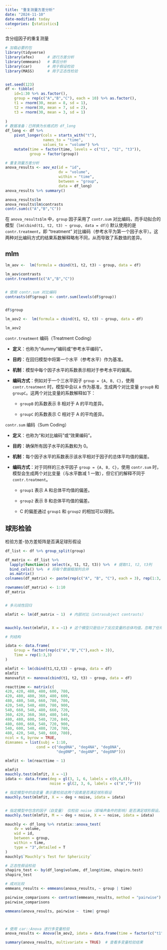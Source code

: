 ```yaml
---
title: "重复测量方差分析"
date: "2024-11-10"
date-modified: today
categories: [statistics]
---
```


含分组因子的重复测量

```r
# 加载必要的包
library(tidyverse)
library(afex)      # 进行方差分析
library(emmeans)   # 事后分析
library(car)       # 用于假设检验
library(MASS)      # 用于正态性检验


set.seed(123)
df <- tibble(
    id=1:30 %>% as.factor(),
    group = rep(c("A","B","C"), each = 10) %>% as.factor(),
    t1 = rnorm(30, mean = 8, sd = 1),
    t2 = rnorm(30, mean = 7, sd = 2),
    t3 = rnorm(30, mean = 3, sd = 1)
    
)
# 数据准备：已转换为长格式的 df_long
df_long <- df %>%
    pivot_longer(cols = starts_with("t"),
                 names_to = "time",
                 values_to = "volume") %>%
    mutate(time = factor(time, levels = c("t1", "t2", "t3")),
           group = factor(group))


```

```r
# 重复测量方差分析
anova_results <- aov_ez(id = "id", 
                        dv = "volume", 
                        within = "time", 
                        between = "group", 
                        data = df_long)
anova_results %>% summary()


```

```r
anova_results$lm
anova_results$lm$contrasts
contr.sum(c("A","B","C"))
```

在 `anova_results$lm` 中，`group` 因子采用了 `contr.sum` 对比编码，而手动拟合的模型（`lm(cbind(t1, t2, t3) ~ group, data = df)`) 默认使用的是 `contr.treatment`，即 “treatment” 对比编码（参考水平为第一个因子水平）。这两种对比编码方式的结果系数解释略有不同，从而导致了系数值的差异。

## mlm

```r


lm_aov <-  lm(formula = cbind(t1, t2, t3) ~ group, data = df)

lm_aov$contrasts
contr.treatment(c("A","B","C"))


# 使用 contr.sum 对比编码
contrasts(df$group) <- contr.sum(levels(df$group))


df$group

lm_aov2 <-  lm(formula = cbind(t1, t2, t3) ~ group, data = df)

lm_aov2
```

`contr.treatment` 编码（Treatment Coding）

-   **定义**：也称为“dummy”编码或“参考水平编码”。

-   **目的**：在回归模型中将第一个水平（参考水平）作为基准。

-   **机制**：模型中每个因子水平的系数表示相对于参考水平的偏离。

-   **编码方式**：例如对于一个三水平因子 `group = {A, B, C}`，使用 `contr.treatment` 时，模型中会以 `A` 作为基准，生成两个对比变量 `groupB` 和 `groupC`。这两个对比变量的系数解释如下：

    -   `groupB` 的系数表示 B 相对于 A 的平均差异。

    -   `groupC` 的系数表示 C 相对于 A 的平均差异。

`contr.sum` 编码（Sum Coding）

-   **定义**：也称为“和对比编码”或“效果编码”。

-   **目的**：确保所有因子水平的系数和为 0。

-   **机制**：每个因子水平的系数表示该水平相对于因子的总体平均值的偏差。

-   **编码方式**：对于同样的三水平因子 `group = {A, B, C}`，使用 `contr.sum` 时，模型会生成两个对比变量（与水平数减 1 一致），但它们的解释不同于 `contr.treatment`。

    -   `group1` 表示 A 和总体平均值的偏差。

    -   `group2` 表示 B 和总体平均值的偏差。

    -   C 的偏差通过 `group1` 和 `group2` 的相加可以得到。

## 球形检验

检验方差-协方差矩阵是否满足球形假设

```r
df_list <- df %>% group_split(group)

df_matrix <- df_list %>%
  lapply(function(x) select(x, t1, t2, t3)) %>%  # 提取t1, t2, t3列
  bind_cols() %>%  # 将每个数据框按列合并
  as.matrix() 
colnames(df_matrix) <- paste(rep(c("A", "B", "C"), each = 3), rep(1:3, 3), sep = "")

rownames(df_matrix) <- 1:10
df_matrix


# 多元线性回归

mlmfit <- lm(df_matrix ~ 1)  # 内部对比（intrasubject contrasts）


mauchly.test(mlmfit, X = ~1) # 这个模型只是估计了反应变量的总体均值，忽略了任何自变量。换句话说，它只计算数据的平均值，并检查这些平均值是否满足球形假设。

# 列结构

idata <- data.frame(
    Group = factor(rep(c("A","B","C"),each = 3)),
    Time = rep(1:3,3)
)

mlmfit <- lm(cbind(t1,t2,t3) ~ group, data = df)
mlmfit 
manovafit <- manova(cbind(t1, t2, t3) ~ group, data = df)

```

```r
reacttime <- matrix(c(
420, 420, 480, 480, 600, 780,
420, 480, 480, 360, 480, 600,
480, 480, 540, 660, 780, 780,
420, 540, 540, 480, 780, 900,
540, 660, 540, 480, 660, 720,
360, 420, 360, 360, 480, 540,
480, 480, 600, 540, 720, 840,
480, 600, 660, 540, 720, 900,
540, 600, 540, 480, 720, 780,
480, 420, 540, 540, 660, 780),
ncol = 6, byrow = TRUE,
dimnames = list(subj = 1:10,
              cond = c("deg0NA", "deg4NA", "deg8NA",
                       "deg0NP", "deg4NP", "deg8NP")))

mlmfit <- lm(reacttime ~ 1)

mlmfit
mauchly.test(mlmfit, X = ~1)
idata <- data.frame(deg = gl(3, 1, 6, labels = c(0,4,8)),
                    noise = gl(2, 3, 6, labels = c("A","P")))

# 指定模型中的自变量 表示要检验这两个因素是否满足球形假设
mauchly.test(mlmfit, X = ~ deg + noise, idata = idata)


# 指定模型中包含的因子（自变量） 仅检验 noise（即噪声条件的影响）是否满足球形假设。
mauchly.test(mlmfit, M = ~ deg + noise, X = ~ noise, idata = idata)
```

```r
mauchly <- df_long %>% rstatix::anova_test(
    dv = volume,
    wid = id,
    between = group,
    within = time,
    type = "3",detailed = T
)
mauchly$`Mauchly's Test for Sphericity`
```

```r
# 正态性假设检验
shapiro_test <- by(df_long$volume, df_long$time, shapiro.test)
shapiro_test

# 成对比较
emmeans_results <- emmeans(anova_results, ~ group | time)

pairwise_comparisons <- contrast(emmeans_results, method = "pairwise")
pairwise_comparisons

emmeans(anova_results, pairwise ~  time| group)



# 使用 car::Anova 进行多变量检验
anova_results <- Anova(lm_aov2, idata = data.frame(time = factor(c("t1", "t2", "t3"))), idesign = ~time, type = "III")

summary(anova_results, multivariate = TRUE)  # 查看多变量检验结果
```
